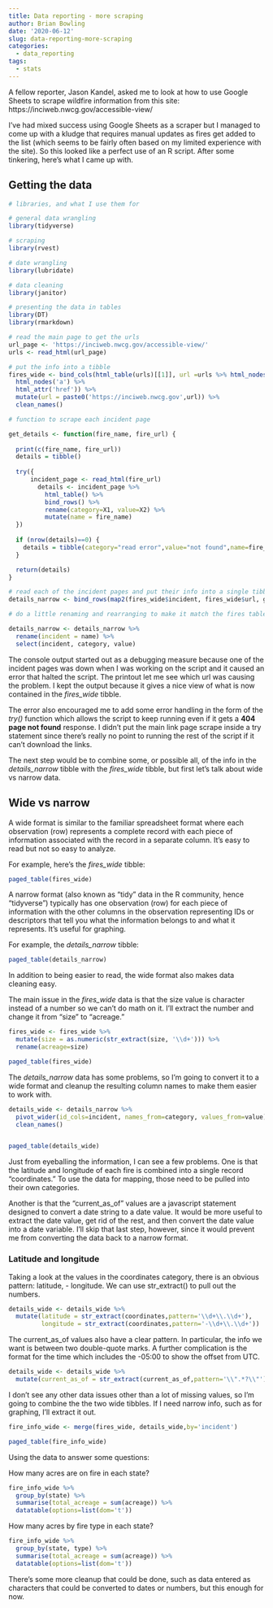 ```yaml
---
title: Data reporting - more scraping
author: Brian Bowling
date: '2020-06-12'
slug: data-reporting-more-scraping
categories:
  - data_reporting
tags:
  - stats
---
```


A fellow reporter, Jason Kandel, asked me to look at how to use Google Sheets to scrape wildfire information from this site: https://inciweb.nwcg.gov/accessible-view/

I've had mixed success using Google Sheets as a scraper but I managed to come up with a kludge that requires manual updates as fires get added to the list (which seems to be fairly often based on my limited experience with the site). So this looked like a perfect use of an R script. After some tinkering, here's what I came up with.

## Getting the data

```r

# libraries, and what I use them for

# general data wrangling
library(tidyverse)

# scraping
library(rvest)

# date wrangling
library(lubridate)

# data cleaning
library(janitor)

# presenting the data in tables
library(DT)
library(rmarkdown)

# read the main page to get the urls
url_page <- 'https://inciweb.nwcg.gov/accessible-view/'
urls <- read_html(url_page)

# put the info into a tibble
fires_wide <- bind_cols(html_table(urls)[[1]], url =urls %>% html_nodes(xpath='//td[@headers="incident"]') %>% 
  html_nodes('a') %>% 
  html_attr('href')) %>% 
  mutate(url = paste0('https://inciweb.nwcg.gov',url)) %>% 
  clean_names()

# function to scrape each incident page

get_details <- function(fire_name, fire_url) {
  
  print(c(fire_name, fire_url))
  details = tibble()
  
  try({
      incident_page <- read_html(fire_url)
        details <- incident_page %>% 
          html_table() %>% 
          bind_rows() %>%
          rename(category=X1, value=X2) %>% 
          mutate(name = fire_name)
  })
  
  if (nrow(details)==0) {
    details = tibble(category="read error",value="not found",name=fire_name)
  }

  return(details) 
}

# read each of the incident pages and put their info into a single tibble
details_narrow <- bind_rows(map2(fires_wide$incident, fires_wide$url, get_details))

# do a little renaming and rearranging to make it match the fires table terminology

details_narrow <- details_narrow %>% 
  rename(incident = name) %>% 
  select(incident, category, value)


```

The console output started out as a debugging measure because one of the incident pages was down when I was working on the script and it caused an error that halted the script. The printout let me see which url was causing the problem. I kept the output because it gives a nice view of what is now contained in the *fires_wide* tibble.

The error also encouraged me to add some error handling in the form of the *try()* function which allows the script to keep running even if it gets a **404 page not found** response. I didn't put the main link page scrape inside a try statement since there's really no point to running the rest of the script if it can't download the links.

The next step would be to combine some, or possible all, of the info in the *details_narrow* tibble with the *fires_wide* tibble, but first let's talk about wide vs narrow data.

## Wide vs narrow


A wide format is similar to the familiar spreadsheet format where each observation (row) represents a complete record with each piece of information associated with the record in a separate column. It's easy to read but not so easy to analyze.

For example, here's the *fires_wide* tibble:

```r

paged_table(fires_wide)

```

A narrow format (also known as "tidy" data in the R community, hence "tidyverse") typically has one observation (row) for each piece of information with the other columns in the observation representing IDs or descriptors that tell you what the information belongs to and what it represents. It's useful for graphing.


For example, the *details_narrow* tibble:

```r

paged_table(details_narrow)

```

In addition to being easier to read, the wide format also makes data cleaning easy.

The main issue in the *fires_wide* data is that the size value is character instead of a number so we can't do math on it. I'll extract the number and change it from "size" to "acreage."


```r

fires_wide <- fires_wide %>% 
  mutate(size = as.numeric(str_extract(size, '\\d+'))) %>% 
  rename(acreage=size)

paged_table(fires_wide)

```


The *details_narrow* data has some problems, so I'm going to convert it to a wide format and cleanup the resulting column names to make them easier to work with.


```r

details_wide <- details_narrow %>% 
  pivot_wider(id_cols=incident, names_from=category, values_from=value) %>% 
  clean_names()


paged_table(details_wide)
```


Just from eyeballing the information, I can see a few problems. One is that the latitude and longitude of each fire is combined into a single record "coordinates." To use the data for mapping, those need to be pulled into their own categories.

Another is that the "current_as_of" values are a javascript statement designed to convert a date string to a date value. It would be more useful to extract the date value, get rid of the rest, and then convert the date value into a date variable. I'll skip that last step, however, since it would prevent me from converting the data back to a narrow format.

### Latitude and longitude

Taking a look at the values in the coordinates category, there is an obvious pattern: <number> latitude, -<number> longitude. We can use str_extract() to pull out the numbers.



```r

details_wide <- details_wide %>% 
  mutate(latitude = str_extract(coordinates,pattern='\\d+\\.\\d+'),
         longitude = str_extract(coordinates,pattern='-\\d+\\.\\d+'))

```

The current_as_of values also have a clear pattern. In particular, the info we want is between two double-quote marks. A further complication is the format for the time which includes the -05:00 to show the offset from UTC.

```r

details_wide <- details_wide %>% 
  mutate(current_as_of = str_extract(current_as_of,pattern='\\".*?\\"'))

```



I don't see any other data issues other than a lot of missing values, so I'm going to combine the the two wide tibbles. If I need narrow info, such as for graphing, I'll extract it out.


```r

fire_info_wide <- merge(fires_wide, details_wide,by='incident')

```


```r
paged_table(fire_info_wide)

```

Using the data to answer some questions:

How many acres are on fire in each state?

```r

fire_info_wide %>% 
  group_by(state) %>% 
  summarise(total_acreage = sum(acreage)) %>% 
  datatable(options=list(dom='t'))

```

How many acres by fire type in each state?

```r

fire_info_wide %>% 
  group_by(state, type) %>% 
  summarise(total_acreage = sum(acreage)) %>% 
  datatable(options=list(dom='t'))

```

There's some more cleanup that could be done, such as data entered as characters that could be converted to dates or numbers, but this enough for now.


